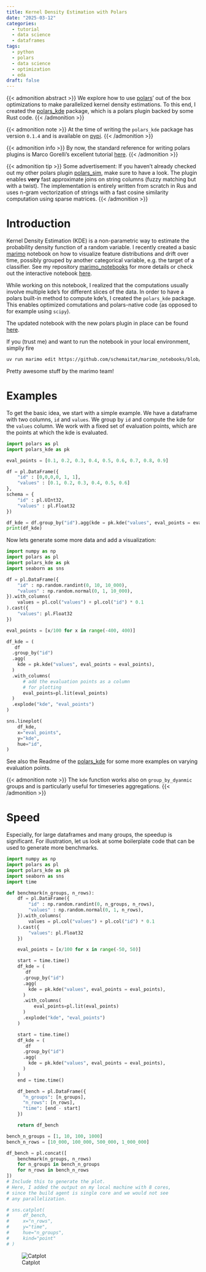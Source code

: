 ```yaml
---
title: Kernel Density Estimation with Polars
date: "2025-03-12"
categories: 
  - tutorial
  - data science
  - dataframes
tags: 
  - python
  - polars
  - data science
  - optimization
  - eda
draft: false
---
```

{{< admonition abstract >}}
We explore how to use [polars](https://pola.rs/)' out of the box optimizations to
make parallelized kernel density estimations. To this end, I created the [polars_kde](https://github.com/schemaitat/polars_kde) package, which is a polars plugin backed by some Rust code. 
{{< /admonition >}}


{{< admonition note >}}
At the time of writing the `polars_kde` package has version `0.1.4` and is available on [pypi](https://pypi.org/project/polars-kde/). 
{{< /admonition >}}

{{< admonition info >}}
By now, the standard reference for writing polars plugins is Marco Gorelli's excellent tutorial [here](https://marcogorelli.github.io/polars-plugins-tutorial/). 
{{< /admonition >}}

{{< admonition tip >}}
Some advertisement: If you haven't already checked out my other polars plugin [polars_sim](https://github.com/schemaitat/polars_sim), make sure to have a look.
The plugin enables **very** fast approximate joins on string columns (fuzzy matching but with a twist). The implementation is entirely written from scratch in Rus and uses n-gram vectorization of strings with a fast cosine similarity computation using sparse matrices.
{{< /admonition >}}

# Introduction

Kernel Density Estimation (KDE) is a non-parametric way to estimate the probability density function of a random variable. I recently created a basic [marimo](https://marimo.app/) notebook on how to visualize feature distributions 
and drift over time, possibly grouped by another categorical variable, e.g. the target of a classifier. See my repository [marimo_notebooks](https://github.com/schemaitat/marimo_notebooks) for more details or check out the interactive notebook [here](https://marimo.app/gh/schemaitat/marimo_notebooks/main?entrypoint=notebook%2Ffeature_drift.py).


While working on this notebook, I realized that the computations usually involve multiple kde's for different slices of the data. In order to have a polars built-in method to compute kde's, I created the `polars_kde` package. This enables optimized comutations and polars-native code (as opposed to for example using `scipy`).

The updated notebook with the new polars plugin in place can be found [here](https://github.com/schemaitat/marimo_notebooks/blob/main/notebook/feature_drift_fast.py).

If you (trust me) and want to run the notebook in your local environment, simpliy fire 

```bash
uv run marimo edit https://github.com/schemaitat/marimo_notebooks/blob/main/notebook/feature_drift_fast.py
```

Pretty awesome stuff by  the marimo team!

# Examples 

To get the basic idea, we start with a simple example. We have a dataframe with two columns, `id` and `values`. We group by `id` and compute the kde for the `values` column.
We work with a fixed set of evaluation points, which are the points at which the kde is evaluated.

```python
import polars as pl
import polars_kde as pk

eval_points = [0.1, 0.2, 0.3, 0.4, 0.5, 0.6, 0.7, 0.8, 0.9]

df = pl.DataFrame({
    "id" : [0,0,0,0, 1, 1],
    "values" : [0.1, 0.2, 0.3, 0.4, 0.5, 0.6]
},
schema = {
    "id" : pl.UInt32,
    "values" : pl.Float32
})

df_kde = df.group_by("id").agg(kde = pk.kde("values", eval_points = eval_points))
print(df_kde)
```

Now lets generate some more data and add a visualization:

```python
import numpy as np
import polars as pl
import polars_kde as pk
import seaborn as sns

df = pl.DataFrame({
    "id" : np.random.randint(0, 10, 10_000),
    "values" : np.random.normal(0, 1, 10_000),
}).with_columns(
    values = pl.col("values") + pl.col("id") * 0.1
).cast({
    "values": pl.Float32
})

eval_points = [x/100 for x in range(-400, 400)]

df_kde = (
   df
  .group_by("id")
  .agg(
    kde = pk.kde("values", eval_points = eval_points),
  )
  .with_columns(
      # add the evaluation points as a column
      # for plotting
      eval_points=pl.lit(eval_points)
  )
  .explode("kde", "eval_points")
)

sns.lineplot(
    df_kde,
    x="eval_points",
    y="kde",
    hue="id",
)
```

See also the Readme of the [polars_kde](https://github.com/schemaitat/polars_kde) for some more examples on varying evaluation points. 

{{< admonition note >}}
The `kde` function works also on `group_by_dyanmic` groups and is particularly useful for timeseries
aggregations.
{{< /admonition >}}

# Speed

Especially, for large dataframes and many groups, the speedup is significant.
For illustration, let us look at some boilerplate code that can be used to generate more benchmarks.

```python
import numpy as np
import polars as pl
import polars_kde as pk
import seaborn as sns
import time

def benchmark(n_groups, n_rows):
    df = pl.DataFrame({
        "id" : np.random.randint(0, n_groups, n_rows),
        "values" : np.random.normal(0, 1, n_rows),
    }).with_columns(
        values = pl.col("values") + pl.col("id") * 0.1
    ).cast({
        "values": pl.Float32
    })

    eval_points = [x/100 for x in range(-50, 50)]

    start = time.time()
    df_kde = (
       df
      .group_by("id")
      .agg(
        kde = pk.kde("values", eval_points = eval_points),
      )
      .with_columns(
          eval_points=pl.lit(eval_points)
      )
      .explode("kde", "eval_points")
    )

    start = time.time()
    df_kde = (
       df
      .group_by("id")
      .agg(
        kde = pk.kde("values", eval_points = eval_points),
      )
    )
    end = time.time()

    df_bench = pl.DataFrame({
      "n_groups": [n_groups],
      "n_rows": [n_rows],
      "time": [end - start]
    })

    return df_bench

bench_n_groups = [1, 10, 100, 1000]
bench_n_rows = [10_000, 100_000, 500_000, 1_000_000]

df_bench = pl.concat([
    benchmark(n_groups, n_rows)
    for n_groups in bench_n_groups
    for n_rows in bench_n_rows
])
# Include this to generate the plot.
# Here, I added the output on my local machine with 8 cores,
# since the build agent is single core and we would not see
# any parallelization.

# sns.catplot(
#     df_bench,
#     x="n_rows",
#     y="time",
#     hue="n_groups",
#     kind="point"
# )
```

![Catplot](catplot.png)
